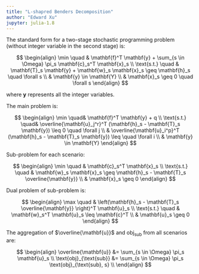 ```yaml
---
title: "L-shapred Benders Decomposition"
author: "Edward Xu"
jupyter: julia-1.8
---
```


The standard form for a two-stage stochastic programming problem (without integer variable in the second stage) is: 

$$
\begin{align}
    \min \quad & \mathbf{f}^T \mathbf{y} + \sum_{s \in \Omega} \pi_s \mathbf{c}_s^T \mathbf{x}_s \\
    \text{s.t.} \quad & \mathbf{T}_s \mathbf{y} + \mathbf{w}_s \mathbf{x}_s \geq \mathbf{h}_s \quad \forall s \\ 
    & \mathbf{y} \in \mathbf{Y} \\ 
    & \mathbf{x}_s \geq 0 \quad \forall s
\end{align}
$$

where $\mathbf{y}$ represents all the integer variables.

The main problem is:

$$
\begin{align}
    \min \quad& \mathbf{f}^T \mathbf{y} + q \\
    \text{s.t.} \quad& \overline{\mathbf{u}_j^r}^T (\mathbf{h}_s - \mathbf{T}_s \mathbf{y}) \leq 0 \quad \forall j \\ 
    & \overline{\mathbf{u}_i^p}^T (\mathbf{h}_s - \mathbf{T}_s \mathbf{y}) \leq \quad \forall i \\ 
    & \mathbf{y} \in \mathbf{Y}
\end{align}
$$

Sub-problem for each scenario:

$$
\begin{align}
    \min \quad & \mathbf{c}_s^T \mathbf{x}_s \\
    \text{s.t.} \quad & \mathbf{w}_s \mathbf{x}_s \geq \mathbf{h}_s - \mathbf{T}_s \overline{\mathbf{y}} \\
    & \mathbf{x}_s \geq 0
\end{align}
$$

Dual problem of sub-problem is:

$$
\begin{align}
    \max \quad & \left(\mathbf{h}_s - \mathbf{T}_s \overline{\mathbf{y}} \right)^T \mathbf{u}_s \\
    \text{s.t.} \quad & \mathbf{w}_s^T \mathbf{u}_s \leq \mathbf{c}^T \\
    & \mathbf{u}_s \geq 0
\end{align}
$$

The aggregation of $\overline{\mathbf{u}}$ and $\text{obj}_{\text{sub}}$ from all scenarios are:

$$
\begin{align}
    \overline{\mathbf{u}} &= \sum_{s \in \Omega} \pi_s \mathbf{u}_s \\
    \text{obj}_{\text{sub}} &= \sum_{s \in \Omega} \pi_s \text{obj}_{\text{sub}, s} \\
\end{align}
$$